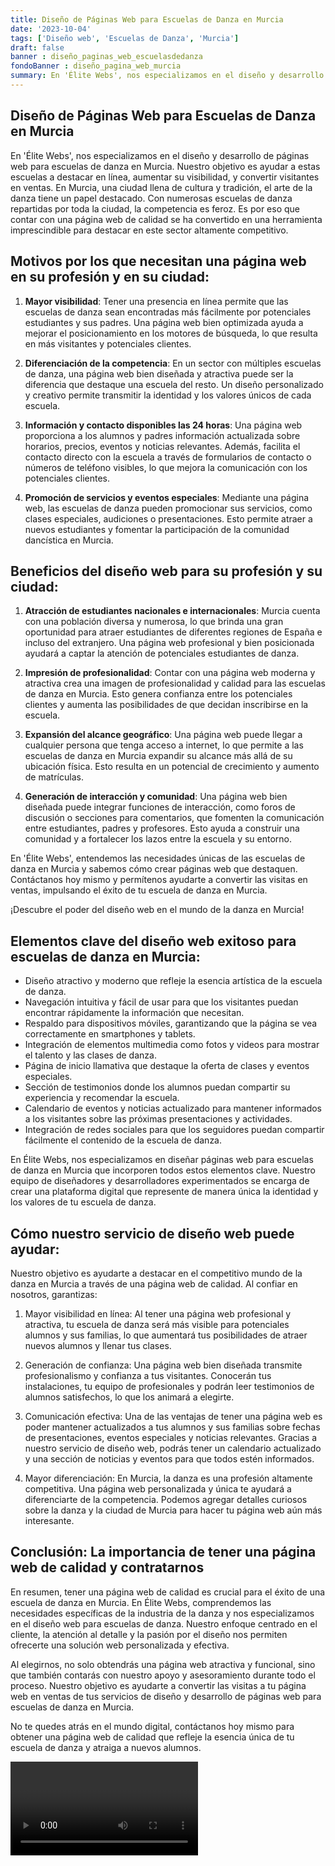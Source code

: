 ```yaml
---
title: Diseño de Páginas Web para Escuelas de Danza en Murcia
date: '2023-10-04'
tags: ['Diseño web', 'Escuelas de Danza', 'Murcia']
draft: false
banner : diseño_paginas_web_escuelasdedanza
fondoBanner : diseño_pagina_web_murcia
summary: En 'Élite Webs', nos especializamos en el diseño y desarrollo de páginas web para escuelas de danza en Murcia. Nuestro objetivo es ayudar a estas escuelas a destacar en línea, aumentar su visibilidad, y convertir visitantes en ventas. En Murcia, una ciudad llena de cultura y tradición, el arte de la danza tiene un papel destacado. Con numerosas escuelas de danza repartidas por toda la ciudad, la competencia es feroz. Es por eso que contar con una página web de calidad se ha convertido en una herramienta imprescindible para destacar en este sector altamente competitivo.
---
```


## Diseño de Páginas Web para Escuelas de Danza en Murcia

En 'Élite Webs', nos especializamos en el diseño y desarrollo de páginas web para escuelas de danza en Murcia. Nuestro objetivo es ayudar a estas escuelas a destacar en línea, aumentar su visibilidad, y convertir visitantes en ventas. 
En Murcia, una ciudad llena de cultura y tradición, el arte de la danza tiene un papel destacado. Con numerosas escuelas de danza repartidas por toda la ciudad, la competencia es feroz. Es por eso que contar con una página web de calidad se ha convertido en una herramienta imprescindible para destacar en este sector altamente competitivo.

## Motivos por los que necesitan una página web en su profesión y en su ciudad:

1. **Mayor visibilidad**: Tener una presencia en línea permite que las escuelas de danza sean encontradas más fácilmente por potenciales estudiantes y sus padres. Una página web bien optimizada ayuda a mejorar el posicionamiento en los motores de búsqueda, lo que resulta en más visitantes y potenciales clientes.

2. **Diferenciación de la competencia**: En un sector con múltiples escuelas de danza, una página web bien diseñada y atractiva puede ser la diferencia que destaque una escuela del resto. Un diseño personalizado y creativo permite transmitir la identidad y los valores únicos de cada escuela.

3. **Información y contacto disponibles las 24 horas**: Una página web proporciona a los alumnos y padres información actualizada sobre horarios, precios, eventos y noticias relevantes. Además, facilita el contacto directo con la escuela a través de formularios de contacto o números de teléfono visibles, lo que mejora la comunicación con los potenciales clientes.

4. **Promoción de servicios y eventos especiales**: Mediante una página web, las escuelas de danza pueden promocionar sus servicios, como clases especiales, audiciones o presentaciones. Esto permite atraer a nuevos estudiantes y fomentar la participación de la comunidad dancística en Murcia.

## Beneficios del diseño web para su profesión y su ciudad:

1. **Atracción de estudiantes nacionales e internacionales**: Murcia cuenta con una población diversa y numerosa, lo que brinda una gran oportunidad para atraer estudiantes de diferentes regiones de España e incluso del extranjero. Una página web profesional y bien posicionada ayudará a captar la atención de potenciales estudiantes de danza.

2. **Impresión de profesionalidad**: Contar con una página web moderna y atractiva crea una imagen de profesionalidad y calidad para las escuelas de danza en Murcia. Esto genera confianza entre los potenciales clientes y aumenta las posibilidades de que decidan inscribirse en la escuela.

3. **Expansión del alcance geográfico**: Una página web puede llegar a cualquier persona que tenga acceso a internet, lo que permite a las escuelas de danza en Murcia expandir su alcance más allá de su ubicación física. Esto resulta en un potencial de crecimiento y aumento de matrículas.

4. **Generación de interacción y comunidad**: Una página web bien diseñada puede integrar funciones de interacción, como foros de discusión o secciones para comentarios, que fomenten la comunicación entre estudiantes, padres y profesores. Esto ayuda a construir una comunidad y a fortalecer los lazos entre la escuela y su entorno.

En 'Élite Webs', entendemos las necesidades únicas de las escuelas de danza en Murcia y sabemos cómo crear páginas web que destaquen. Contáctanos hoy mismo y permítenos ayudarte a convertir las visitas en ventas, impulsando el éxito de tu escuela de danza en Murcia.

¡Descubre el poder del diseño web en el mundo de la danza en Murcia!

<GifSeo />

<Cta />

## Elementos clave del diseño web exitoso para escuelas de danza en Murcia:

- Diseño atractivo y moderno que refleje la esencia artística de la escuela de danza.
- Navegación intuitiva y fácil de usar para que los visitantes puedan encontrar rápidamente la información que necesitan.
- Respaldo para dispositivos móviles, garantizando que la página se vea correctamente en smartphones y tablets.
- Integración de elementos multimedia como fotos y videos para mostrar el talento y las clases de danza.
- Página de inicio llamativa que destaque la oferta de clases y eventos especiales.
- Sección de testimonios donde los alumnos puedan compartir su experiencia y recomendar la escuela.
- Calendario de eventos y noticias actualizado para mantener informados a los visitantes sobre las próximas presentaciones y actividades.
- Integración de redes sociales para que los seguidores puedan compartir fácilmente el contenido de la escuela de danza.

En Élite Webs, nos especializamos en diseñar páginas web para escuelas de danza en Murcia que incorporen todos estos elementos clave. Nuestro equipo de diseñadores y desarrolladores experimentados se encarga de crear una plataforma digital que represente de manera única la identidad y los valores de tu escuela de danza.

## Cómo nuestro servicio de diseño web puede ayudar:

Nuestro objetivo es ayudarte a destacar en el competitivo mundo de la danza en Murcia a través de una página web de calidad. Al confiar en nosotros, garantizas:

1. Mayor visibilidad en línea: Al tener una página web profesional y atractiva, tu escuela de danza será más visible para potenciales alumnos y sus familias, lo que aumentará tus posibilidades de atraer nuevos alumnos y llenar tus clases.

2. Generación de confianza: Una página web bien diseñada transmite profesionalismo y confianza a tus visitantes. Conocerán tus instalaciones, tu equipo de profesionales y podrán leer testimonios de alumnos satisfechos, lo que los animará a elegirte.

3. Comunicación efectiva: Una de las ventajas de tener una página web es poder mantener actualizados a tus alumnos y sus familias sobre fechas de presentaciones, eventos especiales y noticias relevantes. Gracias a nuestro servicio de diseño web, podrás tener un calendario actualizado y una sección de noticias y eventos para que todos estén informados.

4. Mayor diferenciación: En Murcia, la danza es una profesión altamente competitiva. Una página web personalizada y única te ayudará a diferenciarte de la competencia. Podemos agregar detalles curiosos sobre la danza y la ciudad de Murcia para hacer tu página web aún más interesante.

## Conclusión: La importancia de tener una página web de calidad y contratarnos

En resumen, tener una página web de calidad es crucial para el éxito de una escuela de danza en Murcia. En Élite Webs, comprendemos las necesidades específicas de la industria de la danza y nos especializamos en el diseño web para escuelas de danza. Nuestro enfoque centrado en el cliente, la atención al detalle y la pasión por el diseño nos permiten ofrecerte una solución web personalizada y efectiva.

Al elegirnos, no solo obtendrás una página web atractiva y funcional, sino que también contarás con nuestro apoyo y asesoramiento durante todo el proceso. Nuestro objetivo es ayudarte a convertir las visitas a tu página web en ventas de tus servicios de diseño y desarrollo de páginas web para escuelas de danza en Murcia.

No te quedes atrás en el mundo digital, contáctanos hoy mismo para obtener una página web de calidad que refleje la esencia única de tu escuela de danza y atraiga a nuevos alumnos.

<Video />

<CtaBot job='Escuelas de Danza' city='Murcia'/>

<Gmaps query='Murcia+españa+maps' />